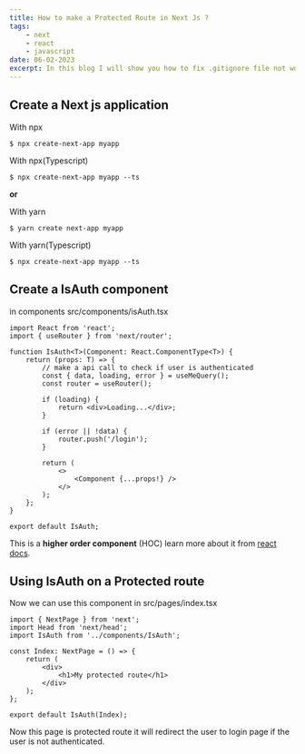 ```yaml
---
title: How to make a Protected Route in Next Js ?
tags:
    - next
    - react
    - javascript
date: 06-02-2023
excerpt: In this blog I will show you how to fix .gitignore file not working
---
```


## Create a Next js application

With npx

```shell
$ npx create-next-app myapp
```

With npx(Typescript)

```shell
$ npx create-next-app myapp --ts
```

**or**

With yarn

```shell
$ yarn create next-app myapp
```

With yarn(Typescript)

```shell
$ npx create-next-app myapp --ts
```

## Create a IsAuth component

in components src/components/isAuth.tsx

```tsx
import React from 'react';
import { useRouter } from 'next/router';

function IsAuth<T>(Component: React.ComponentType<T>) {
    return (props: T) => {
        // make a api call to check if user is authenticated
        const { data, loading, error } = useMeQuery();
        const router = useRouter();

        if (loading) {
            return <div>Loading...</div>;
        }

        if (error || !data) {
            router.push('/login');
        }

        return (
            <>
                <Component {...props!} />
            </>
        );
    };
}

export default IsAuth;
```

This is a **higher order component** (HOC) learn more about it from [react docs](https://reactjs.org/docs/higher-order-components.html).

## Using IsAuth on a Protected route

Now we can use this component in src/pages/index.tsx

```tsx
import { NextPage } from 'next';
import Head from 'next/head';
import IsAuth from '../components/IsAuth';

const Index: NextPage = () => {
    return (
        <div>
            <h1>My protected route</h1>
        </div>
    );
};

export default IsAuth(Index);
```

Now this page is protected route it will redirect the user to login page if the user is not authenticated.
